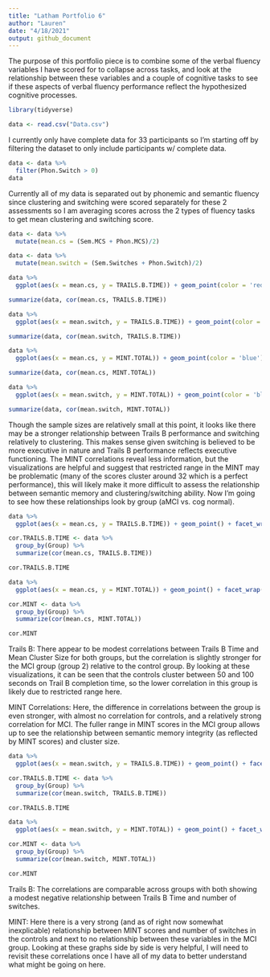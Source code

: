 ```yaml
---
title: "Latham Portfolio 6"
author: "Lauren"
date: "4/18/2021"
output: github_document
---
```


The purpose of this portfolio piece is to combine some of the verbal fluency variables I have scored for to collapse across tasks, and look at the relationship between these variables and a couple of cognitive tasks to see if these aspects of verbal fluency performance reflect the hypothesized cognitive processes. 


```r

library(tidyverse)

data <- read.csv("Data.csv")

```

I currently only have complete data for 33 participants so I'm starting off by filtering the dataset to only include participants w/ complete data. 

```r

data <- data %>% 
  filter(Phon.Switch > 0)
data

```

Currently all of my data is separated out by phonemic and semantic fluency since clustering and switching were scored separately for these 2 assessments so I am averaging scores across the 2 types of fluency tasks to get mean clustering and switching score. 

```r

data <- data %>% 
  mutate(mean.cs = (Sem.MCS + Phon.MCS)/2)

data <- data %>% 
  mutate(mean.switch = (Sem.Switches + Phon.Switch)/2)

```

```r

data %>% 
  ggplot(aes(x = mean.cs, y = TRAILS.B.TIME)) + geom_point(color = 'red') + labs(title = "Relationship between Cluster Size and Trails B Time", x = "Mean Cluster Size", y = "Trails B Time (seconds)")

summarize(data, cor(mean.cs, TRAILS.B.TIME))

data %>% 
  ggplot(aes(x = mean.switch, y = TRAILS.B.TIME)) + geom_point(color = 'red') + labs(title = "Relationship between Switches and Trails B Time", x = 'Mean Number of Switches', y = 'Mean Trails B Time (seconds)')

summarize(data, cor(mean.switch, TRAILS.B.TIME))

data %>% 
  ggplot(aes(x = mean.cs, y = MINT.TOTAL)) + geom_point(color = 'blue') + labs(title = "Relationship between Cluster Size and MINT Scores", x = "Mean Cluster Size", y = "MINT Total Score")

summarize(data, cor(mean.cs, MINT.TOTAL))

data %>% 
  ggplot(aes(x = mean.switch, y = MINT.TOTAL)) + geom_point(color = 'blue') + labs(title = "Relationship between Switches and MINT Total Score", x = "Mean Number of Switches", y = "MINT Total Score")

summarize(data, cor(mean.switch, MINT.TOTAL))

```
Though the sample sizes are relatively small at this point, it looks like there may be a stronger relationship between Trails B performance and switching relatively to clustering. This makes sense given switching is believed to be more executive in nature and Trails B performance reflects executive functioning. The MINT correlations reveal less information, but the visualizations are helpful and suggest that restricted range in the MINT may be problematic (many of the scores cluster around 32 which is a perfect performance), this will likely make it more difficult to assess the relationship between semantic memory and clustering/switching ability. Now I'm going to see how these relationships look by group (aMCI vs. cog normal). 

```r

data %>% 
  ggplot(aes(x = mean.cs, y = TRAILS.B.TIME)) + geom_point() + facet_wrap("Group") + labs(title = "Relationship between Cluster Size and Trails B Time by Group", x = "Mean Cluster Size", y = "Trails B Time (seconds)")

cor.TRAILS.B.TIME <- data %>% 
  group_by(Group) %>% 
  summarize(cor(mean.cs, TRAILS.B.TIME))

cor.TRAILS.B.TIME

data %>% 
  ggplot(aes(x = mean.cs, y = MINT.TOTAL)) + geom_point() + facet_wrap("Group") + labs(title = "Relationship between Mean Cluster Size and MINT Total Score by Group", x = "Mean Cluster Size", y = "MINT Total Score")

cor.MINT <- data %>% 
  group_by(Group) %>% 
  summarize(cor(mean.cs, MINT.TOTAL))

cor.MINT
```

Trails B: There appear to be modest correlations between Trails B Time and Mean Cluster Size for both groups, but the correlation is slightly stronger for the MCI group (group 2) relative to the control group. By looking at these visualizations, it can be seen that the controls cluster between 50 and 100 seconds on Trail B completion time, so the lower correlation in this group is likely due to restricted range here. 

MINT Correlations: Here, the difference in correlations between the group is even stronger, with almost no correlation for controls, and a relatively strong correlation for MCI. The fuller range in MINT scores in the MCI group allows up to see the relationship between semantic memory integrity (as reflected by MINT scores) and cluster size. 

```r

data %>% 
  ggplot(aes(x = mean.switch, y = TRAILS.B.TIME)) + geom_point() + facet_wrap("Group") + labs(title = "Relationship between Switches and Trails B Time by Group", x = "Mean Number of Switches", y = "Trails B Time (seconds)")

cor.TRAILS.B.TIME <- data %>% 
  group_by(Group) %>% 
  summarize(cor(mean.switch, TRAILS.B.TIME))

cor.TRAILS.B.TIME

data %>% 
  ggplot(aes(x = mean.switch, y = MINT.TOTAL)) + geom_point() + facet_wrap("Group") + labs(title = "Relationship between Number of Switches and MINT Total Score by Group", x = "Mean Number of Switches", y = "MINT Total Score")

cor.MINT <- data %>% 
  group_by(Group) %>% 
  summarize(cor(mean.switch, MINT.TOTAL))

cor.MINT
```

Trails B: The correlations are comparable across groups with both showing a modest negative relationship between Trails B Time and number of switches.

MINT: Here there is a very strong (and as of right now somewhat inexplicable) relationship between MINT scores and number of switches in the controls and next to no relationship between these variables in the MCI group. Looking at these graphs side by side is very helpful, I will need to revisit these correlations once I have all of my data to better understand what might be going on here. 
